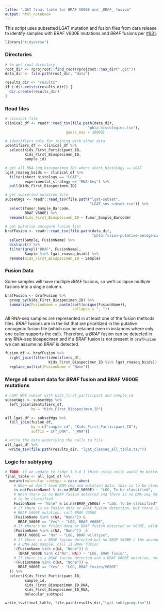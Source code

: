 ```yaml
---
title: "LGAT final table for BRAF V600E and _BRAF_ fusion"
output: html_notebook
---
```


This script uses subsetted LGAT mutation and fusion files from data release to identify samples with BRAF V600E mutations and _BRAF_ fusions per [#631](https://github.com/AlexsLemonade/OpenPBTA-analysis/issues/631).

```r
library("tidyverse")
```

### Directories

```r
# to get root directory
root_dir <- rprojroot::find_root(rprojroot::has_dir(".git"))
data_dir <- file.path(root_dir, "data")

results_dir <- "results"
if (!dir.exists(results_dir)) {
  dir.create(results_dir)
}
```


### Read files
    
```r
# clinical file
clinical_df <- readr::read_tsv(file.path(data_dir, 
                                      "pbta-histologies.tsv"),
                            guess_max = 10000)

# identifiers only for joining with other data
identifiers_df <- clinical_df %>%
  select(Kids_First_Participant_ID,
         Kids_First_Biospecimen_ID,
         sample_id)

# get all RNA-Seq biospecimen IDs where short_histology == LGAT
lgat_rnaseq_bsids <- clinical_df %>% 
  filter(short_histology == "LGAT",
         experimental_strategy == "RNA-Seq") %>%
  pull(Kids_First_Biospecimen_ID)

# get subsetted mutation file
subsetWgs <- readr::read_tsv(file.path("lgat-subset", 
                                       "LGAT_snv_subset.tsv")) %>% 
  select(Tumor_Sample_Barcode, 
         BRAF_V600E) %>%
  rename(Kids_First_Biospecimen_ID = Tumor_Sample_Barcode)
  
# get putative oncogene fusion list
brafFusion <- readr::read_tsv(file.path(data_dir,
                                        "pbta-fusion-putative-oncogenic.tsv")) %>%
  select(Sample, FusionName) %>% 
  distinct() %>%
  filter(grepl("BRAF", FusionName),
         Sample %in% lgat_rnaseq_bsids) %>%
  rename(Kids_First_Biospecimen_ID = Sample)
```

### Fusion Data

Some samples will have multiple _BRAF_ fusions, so we'll collapse multiple fusions into a single column.

```r
brafFusion <- brafFusion %>%
  group_by(Kids_First_Biospecimen_ID) %>%
  summarize(FusionName = paste(sort(unique(FusionName)),
                               collapse = ", "))
```


All RNA-seq samples are represented in at least one of the fusion methods files.
_BRAF_ fusions are in the list that are prioritized in the putative oncogenic fusion file (which can be retained even in instances where only one caller supports the call).
Therefore, a _BRAF_ fusion can be detected in any RNA-seq biospecimen and if a _BRAF_ fusion is not present in `brafFusion` we can assume no _BRAF_ is detected.

```r
fusion_df <- brafFusion %>%
  right_join(filter(identifiers_df,
                    Kids_First_Biospecimen_ID %in% lgat_rnaseq_bsids)) %>%
  replace_na(list(FusionName = "None"))
```

### Merge all subset data for _BRAF_ fusion and BRAF V600E mutations

```r
# LGAT WGS subset with kids_first_participant and sample_id
subsetWgs <- subsetWgs %>% 
  left_join(identifiers_df, 
            by = "Kids_First_Biospecimen_ID") 
```

```r
all_lgat_df <- subsetWgs %>%
  full_join(fusion_df, 
            by = c("sample_id", "Kids_First_Participant_ID"),
            suffix = c("_DNA", "_RNA"))

# write the data underlying the calls to file
all_lgat_df %>% 
  write_tsv(file.path(results_dir, "lgat_cleaned_all_table.tsv"))
```

### Logic for subtyping

```r
# TODO: if we update to tidyr 1.0.0 I think using unite would be better here
final_table <- all_lgat_df %>%
  mutate(molecular_subtype = case_when(
    # When we don't have RNA-seq and mutation data, this is to be classified
    is.na(FusionName) & is.na(BRAF_V600E) ~ "LGG, To be classified",
    # When there is no BRAF fusion detected and there is no DNA-seq data
    # to be classified
    FusionName == "None" & is.na(BRAF_V600E) ~ "LGG, To be classified",
    # If there is no fusion data or BRAF fusion detection, but there is a 
    # BRAF V600E mutation, call BRAF V600E
    (FusionName %in% c(NA, "None")) & 
      BRAF_V600E == "Yes" ~ "LGG, BRAF V600E",
    # If there's no fusion data or BRAF fusion detected or V600E, wildtype call 
    (FusionName %in% c(NA, "None"))  &
      BRAF_V600E == "No" ~ "LGG, BRAF wildtype",
    # If there is a BRAF fusion detected but no BRAF V600E / the absence of 
    # a DNA-seq sample, call is BRAF fusion
    !(FusionName %in% c(NA, "None")) & 
      (BRAF_V600E %in% c("No", NA)) ~ "LGG, BRAF fusion",
    # If there is a BRAF fusion detected and a BRAF V600E mutation, note both
    !(FusionName %in% c(NA, "None")) & 
      BRAF_V600E == "Yes" ~ "LGG, BRAF fusion/V600E"
  )) %>%
  select(Kids_First_Participant_ID,
         sample_id,
         Kids_First_Biospecimen_ID_DNA,
         Kids_First_Biospecimen_ID_RNA,
         molecular_subtype)

write_tsv(final_table, file.path(results_dir,"lgat_subtyping.tsv"))
```
